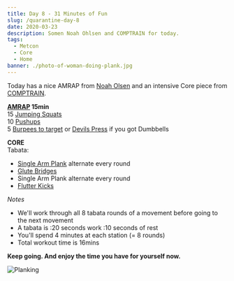 ```yaml
---
title: Day 8 - 31 Minutes of Fun
slug: /quarantine-day-8
date: 2020-03-23
description: Somen Noah Ohlsen and COMPTRAIN for today.
tags:
  - Metcon
  - Core
  - Home
banner: ./photo-of-woman-doing-plank.jpg
---
```


Today has a nice AMRAP from [Noah Olsen](https://www.noahohlsen.com/) and an intensive Core piece from [COMPTRAIN](https://comptrain.co/home-gym/).

**[AMRAP](http://www.thewodgenerator.com/definitions/amrap) 15min**<br/>
15 [Jumping Squats](https://images.app.goo.gl/5ZQ15nLN86NHdY4K6)<br/>
10 [Pushups](https://images.app.goo.gl/AEjh3cbnDkDvDwZGA)<br/>
5 [Burpees to target](https://www.youtube.com/watch?v=FToMxgFU3v8) or [Devils Press](https://www.youtube.com/watch?v=bBNvWdeNrq8) if you got Dumbbells<br/>

**CORE**<br/>
Tabata:<br/>
* [Single Arm Plank](https://images.app.goo.gl/11RbaSe7gpUMvNgP9) alternate every round
* [Glute Bridges](https://images.app.goo.gl/EZ8h6efYCNGtTwga7)
* Single Arm Plank alternate every round
* [Flutter Kicks](https://images.app.goo.gl/wugdCFCcer4tYJLu6)

*Notes*

* We'll work through all 8 tabata rounds of a movement before going to the next movement
* A tabata is :20 seconds work :10 seconds of rest
* You'll spend 4 minutes at each station (= 8 rounds)
* Total workout time is 16mins

**Keep going. And enjoy the time you have for yourself now.**

![Planking](./photo-of-woman-doing-plank.jpg)
